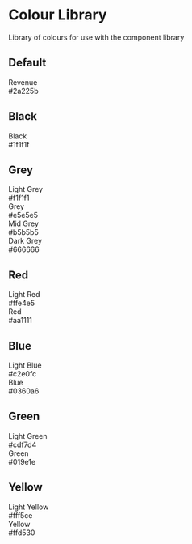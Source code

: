 
<Meta title="Resources/Colours" />

# Colour Library

Library of colours for use with the component library

## Default

<div class="circle-row">
  <div class="circle-wrapper">
    <div class="circle revenue"></div>
    <div class="colour-name">Revenue</div>
    <div class="colour-hex">#2a225b</div>
  </div>
</div>

## Black

<div class="circle-row">
  <div class="circle-wrapper">
    <div class="circle black"></div>
    <div class="colour-name">Black</div>
    <div class="colour-hex">#1f1f1f</div>
  </div>
</div>

## Grey

<div class="circle-row">
<div class="circle-wrapper">
  <div class="circle light-grey"></div>
  <div class="colour-name">Light Grey</div>
  <div class="colour-hex">#f1f1f1</div>
</div>

<div class="circle-wrapper">
  <div class="circle grey"></div>
  <div class="colour-name">Grey</div>
  <div class="colour-hex">#e5e5e5</div>
</div>

<div class="circle-wrapper">
  <div class="circle mid-grey"></div>
  <div class="colour-name">Mid Grey</div>
  <div class="colour-hex">#b5b5b5</div>
</div>

<div class="circle-wrapper">
  <div class="circle dark-grey"></div>
  <div class="colour-name">Dark Grey</div>
  <div class="colour-hex">#666666</div>
</div>
</div>

## Red

<div class="circle-row">
<div class="circle-wrapper">
  <div class="circle light-red"></div>
  <div class="colour-name">Light Red</div>
  <div class="colour-hex">#ffe4e5</div>
</div>

<div class="circle-wrapper">
  <div class="circle red"></div>
  <div class="colour-name">Red</div>
  <div class="colour-hex">#aa1111</div>
</div>
</div>

## Blue

<div class="circle-row">
<div class="circle-wrapper">
  <div class="circle light-blue"></div>
  <div class="colour-name">Light Blue</div>
  <div class="colour-hex">#c2e0fc</div>
</div>

<div class="circle-wrapper">
  <div class="circle blue"></div>
  <div class="colour-name">Blue</div>
  <div class="colour-hex">#0360a6</div>
</div>
</div>

## Green

<div class="circle-row">
<div class="circle-wrapper">
  <div class="circle light-green"></div>
  <div class="colour-name">Light Green</div>
  <div class="colour-hex">#cdf7d4</div>
</div>

<div class="circle-wrapper">
  <div class="circle green"></div>
  <div class="colour-name">Green</div>
  <div class="colour-hex">#019e1e</div>
</div>
</div>

## Yellow

<div class="circle-row">
<div class="circle-wrapper">
  <div class="circle light-yellow"></div>
  <div class="colour-name">Light Yellow</div>
  <div class="colour-hex">#fff5ce</div>
</div>

<div class="circle-wrapper">
  <div class="circle yellow"></div>
  <div class="colour-name">Yellow</div>
  <div class="colour-hex">#ffd530</div>
</div>
</div>

<style>
  {`
.circle {
  width: 100px;
  height: 100px;
  border-radius: 50%;
  outline: solid black 2px;
}

.circle-wrapper {
  padding: 16px 32px 16px 0px;
}

.circle-row {
  display: flex;
}

.colour-name {
  text-align: center;
  padding-top: 8px;
}

.colour-hex {
  text-align: center;
  font-weight: bold;
}

.revenue {
  background-color: #2a225b;
}

.black {
  background-color: #1f1f1f;
}

.light-grey {
  background-color: #f1f1f1;
}

.grey {
  background-color: #e5e5e5;
}

.mid-grey {
  background-color: #b5b5b5;
}

.dark-grey {
  background-color: #666666;
}

.light-red {
  background-color: #ffe4e5;
}

.red {
  background-color: #aa1111;
}

.light-blue {
  background-color: #c2e0fc;
}

.blue {
  background-color: #0360a6;
}

.light-green {
  background-color: #cdf7d4;
}

.green {
  background-color: #019e1e;
}

.light-yellow {
  background-color: #fff5ce;
}

.yellow {
  background-color: #ffd530;
}
`}
</style>
